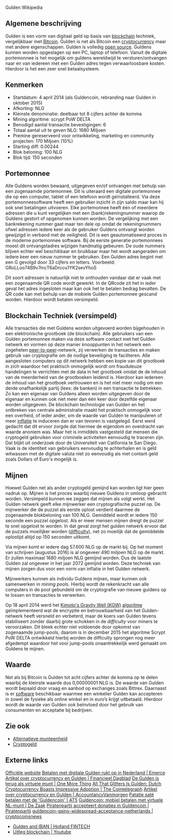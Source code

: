 Gulden Wikipedia

{{Infobox munteenheid
| naam = Gulden
| land = Nederland/Internationaal
| afkorting = NLG
| afbeelding = Wikilogo 720.png
| onderschrift = Gulden logo
}}

==Algemene beschrijving==
Gulden is een vorm van digitaal geld op basis van [[blockchain]] techniek, vergelijkbaar met [[Bitcoin]]. Gulden is net als Bitcoin een [[cryptocurrency]] maar met andere eigenschappen. Gulden is volledig [[open source]]. Guldens kunnen worden opgeslagen op een PC, laptop of telefoon. Vanuit de digitale portemonnee is het mogelijk om guldens wereldwijd te versturen/ontvangen naar en van iedereen met een Gulden adres tegen verwaarloosbare kosten. Hierdoor is het een zeer snel betaalsysteem.

==Kenmerken==
* Startdatum: 4 april 2014 (als Guldencoin, rebranding naar Gulden in oktober 2015) 
* Afkorting: NLG  
* Kleinste denominatie: deelbaar tot 8 cijfers achter de komma 
* Mining algoritme: scrypt PoW DELTA 
* Benodigd aantal transactie bevestigingen: 6 
* Totaal aantal uit te geven NLG: 1680 Miljoen 
* Premine gereserveerd voor ontwikkeling, marketing en community projecten: 170 Miljoen (10%) 
* Starting diff: 0.00244 
* Blok beloning: 100 NLG 
* Blok tijd: 150 seconden 

==Portemonnee==
Alle Guldens worden bewaard, uitgegeven en/of ontvangen met behulp van een zogenaamde portemonnee. Dit is uiteraard een digitale portemonnee die op een computer, tablet of een telefoon wordt geïnstalleerd. Via deze portemonneesoftware heeft een gebruiker inzicht in zijn saldo maar kan hij ook snel betalingen uitvoeren. Elke portemonnee heeft één of meerdere adressen die u kunt vergelijken met een (bank)rekeningnummer waarop de Guldens gestort of opgenomen kunnen worden. De vergelijking met een bankrekening nummer gaat maar ten dele op omdat de rekeningnummers ofwel adressen iedere keer als de gebruiker Guldens ontvangt worden gewijzigd in verband met de veiligheid. Dit is een geautomatiseerd proces in de moderne portemonnee software. Bij de eerste generatie portemonnees moest dit ontvangstadres wijzigen handmatig gebeuren. De oude nummers blijven echter wel beschikbaar en bruikbaar maar het wordt aangeraden om iedere keer een nieuw nummer te gebruiken. Een Gulden adres begint met een G gevolgd door 33 cijfers en letters. Voorbeeld: GRoLLoo74B9v7mcT6aDrccu1YK2sevYhoS 

Dit soort adressen is natuurlijk niet te onthouden vandaar dat er vaak met een zogenaamde QR code wordt gewerkt. In de QRcode zit het in ieder geval het adres ingesloten maar kan ook het te betalen bedrag bevatten. De QR code kan met behulp van de mobiele Gulden portemonnee gescand worden. Hierdoor wordt betalen versimpeld.

==Blockchain Techniek (versimpeld)==
Alle transacties die met Guldens worden uitgevoerd worden bijgehouden in een elektronische grootboek (de blockchain). Alle gebruikers van een Gulden portemonnee maken via deze software contact met het Gulden netwerk en vormen op deze manier knooppunten in het netwerk een zogeheten [[peer-to-peer]]-netwerk, zij verwerken de transacties en maken gebruik van cryptografie om de nodige beveiliging te faciliteren. Alle aangesloten computers op dit netwerk hebben een kopie van dit grootboek in zich waardoor het praktisch onmogelijk wordt om frauduleuze handelingen te verrichten met de data in het grootboek omdat de de inhoud van de meerderheid van de grootboeken leidend is. Hierdoor kan iedereen de inhoud van het grootboek vertrouwen en is het niet meer nodig om een derde onafhankelijk partij (lees: de banken) in een transactie te betrekken. Zo kan een eigenaar van Guldens alleen worden uitgegeven door de eigenaar en kunnen ook niet meer dan één keer door dezelfde eigenaar worden uitgegeven. 
De blockchain technologie van Gulden en het ontbreken van centrale administratie maakt het praktisch onmogelijk voor een overheid, of ieder ander, om de waarde van Gulden te manipuleren of meer [[inflatie]] te induceren dan er van tevoren is vastgelegd. Eerst werd gedacht dat dit ervoor zorgde dat hiermee de eigendom en overdracht van waarde anoniem was. Maar het is inmiddels vastgesteld dat mensen die cryptogeld gebruiken voor criminele activiteiten eenvoudig te traceren zijn. Dat blijkt uit onderzoek door de Universiteit van California te San Diego. Vaak is de identiteit van gebruikers eenvoudig te achterhalen en is geld witwassen met de digitale valuta niet zo eenvoudig als met contant geld zoals Dollars of Euro's mogelijk is. 

== Mijnen ==
Hoewel Gulden net als ander cryptogeld gemijnd kan worden ligt hier geen nadruk op. Mijnen is het proces waarbij nieuwe Guldens in omloop gebracht worden. Versimpeld kunnen we zeggen dat mijnen als volgt werkt. Het Gulden netwerk geeft elke mijnwerker een cryptografische puzzel op. De mijnwerker die de puzzel als eerste oplost verdient daarmee de zogenaamde blokbeloning van 100 NLG. Gemiddeld wordt er iedere 150 seconde een puzzel opgelost. Als er meer mensen mijnen dreigt de puzzel te snel opgelost te worden. In dat geval zorgt het gulden netwerk ervoor dat de puzzels moeilijker worden ([[dificulty|difficulty]]), net zo moeilijk dat de gemiddelde oplostijd altijd op 150 seconden uitkomt.  

Via mijnen komt er iedere dag 57.600 NLG op de markt bij. Op het moment van schrijven (augustus 2016) is al ongeveer 490 miljoen NLG op de markt. Er zullen maximaal 1680 miljoen NLG gemijnd worden. Dus de laatste Gulden zal ongeveer in het jaar 2072 gemijnd worden. Deze techniek van mijnen zorgen dus voor een vorm van inflatie in het Gulden netwerk. 

Mijnwerkers kunnen als individu Guldens mijnen, maar kunnen ook samenwerken in ''mining pools''. Hierbij wordt de rekenkracht van alle computers in de pool gebundeld om de cryptografie van nieuwe guldens op te lossen en transacties te verwerken. 

Op 18 april 2014 werd het [http://cryptocurrency.wikia.com/wiki/Kimoto_Gravity_Well Kimoto's Gravity Well (KGW)] [[algoritme]] geïmplementeerd wat de encryptie en betrouwbaarheid van het Gulden-netwerk heeft versneld en verbeterd, maar de koers van Gulden tevens stabiliseert zonder daarbij grote schokken in de ''difficulty'' voor miners te veroorzaken. Dit bleek echter niet voldoende door opkomst van zogenaamde jump-pools, daarom is in december 2015 het algoritme Scrypt PoW DELTA ontwikkeld hierbij worden de difficulty sprongen nog meer afgedempt waardoor het voor jump-pools onaantrekkelijk werd gemaakt om Guldens te mijnen.

== Waarde ==
Net als bij Bitcoin is Gulden tot acht cijfers achter de komma op te delen waarbij de kleinste waarde dus 0,00000001 NLG is. De waarde van Gulden wordt bepaald door vraag en aanbod op exchanges zoals Bittrex. Daarnaast is er [[software]] beschikbaar waarmee een winkelier Gulden kan accepteren in zowel de fysieke als online winkel en in euro’s krijgt uitbetaald. Hierdoor wordt de waarde van Gulden ook beïnvloed door het gebruik van consumenten en acceptatie bij bedrijven. 

== Zie ook ==
*[[Alternatieve munteenheid]]
*[[Cryptogeld]]

== Externe links ==
[https://gulden.com/nl/ Officiële website]
[http://www.emerce.nl/wire/betalen-digitale-gulden-rukt-nederland Betalen met digitale Gulden rukt op in Nederland | Emerce]
[http://fd.nl/beurs/1162393/zes-vragen-over-cryptocurrency/ Artikel over cryptocurrency en Gulden | Financieel Dagblad]
[http://www.onemorething.nl/2016/06/gulden-als-virtuele-munt-met-app De Gulden is terug als virtuele munt | One More Thing] [https://cointelegraph.com/news/all-that-glitters-is-gulden-dutch-cryptocurrency-boasts-impressive-adoption All That Glitters Is Gulden: Dutch Cryptocurrency Boasts Impressive Adoption | The Cointelegraph]
[http://www.accountancyvanmorgen.nl/2016/08/11/5-vragen-en-antwoorden-fintech-en-accountant/ Artikel over cryptocurrency en Gulden | AccountancyVanmorgen]
[http://www.at5.nl/artikelen/131523/patatje-sat-betalen-met-de-guldencoin Patatje saté betalen met de 'Guldencoin' | AT5]
[http://www.dezaak.nl/584/guldencoin-mobiel-betalen-met-virtuele-nl-munt.htm Guldencoin: mobiel betalen met virtuele NL-munt | De Zaak]
[https://piratenpartij.nl/piratenpartij-accepteert-donaties-in-guldencoin/ Piratenpartij accepteert donaties in Guldencoin | Piratenpartij]
[https://www.cryptocoinsnews.com/guldencoin-gains-widespread-acceptance-netherlands/ guldencoin-gains-widespread-acceptance-netherlands | cryptocoinsnews]
* [http://hollandfintech.com/cryptocurrency-gulden-can-now-be-used-for-iban-wire-transfers/ Gulden and IBAN | Holland FINTECH]
* [https://www.youtube.com/watch?v=gKC2oelL878 Uitleg blockchain | Youtube]








